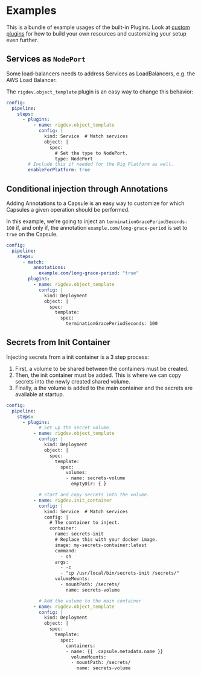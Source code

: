 # Examples

This is a bundle of example usages of the built-in Plugins. Look at [custom plugins](/operator-manual/plugins/thirdparty)
for how to build your own resources and customizing your setup even further.

## Services as `NodePort`

Some load-balancers needs to address Services as LoadBalancers, e.g. the AWS Load Balancer.

The `rigdev.object_template` plugin is an easy way to change this behavior:

```yaml
config:
  pipeline:
    steps:
      - plugins:
          - name: rigdev.object_template
            config: |
              kind: Service  # Match services
              object: |
                spec:
                  # Set the type to NodePort.
                  type: NodePort
        # Include this if needed for the Rig Platform as well.
        enableForPlatform: true
```

## Conditional injection through Annotations

Adding Annotations to a Capsule is an easy way to customize for which Capsules a given operation should be performed.

In this example, we're going to inject an `terminationGracePeriodSeconds: 100` if, and only if,
the annotation `example.com/long-grace-period` is set to `true` on the Capsule.

```yaml
config:
  pipeline:
    steps:
      - match:
          annotations:
            example.com/long-grace-period: "true"
        plugins:
          - name: rigdev.object_template
            config: |
              kind: Deployment
              object: |
                spec:
                  template:
                    spec:
                      terminationGracePeriodSeconds: 100
```

## Secrets from Init Container

Injecting secrets from a init container is a 3 step process:

1. First, a volume to be shared between the containers must be created.
2. Then, the init container must be added. This is where we can copy secrets into the newly created shared volume.
3. Finally, a the volume is added to the main container and the secrets are available at startup.

```yaml
config:
  pipeline:
    steps:
      - plugins:
            # Set up the secret volume.
          - name: rigdev.object_template
            config: |
              kind: Deployment
              object: |
                spec:
                  template:
                    spec:
                      volumes:
                      - name: secrets-volume
                        emptyDir: { }

            # Start and copy secrets into the volume.
          - name: rigdev.init_container
            config: |
              kind: Service  # Match services
              config: |
                # The container to inject.
                container:
                  name: secrets-init
                  # Replace this with your docker image.
                  image: my-secrets-container:latest
                  command:
                    - sh
                  args:
                    - -c
                    - "cp /usr/local/bin/secrets-init /secrets/"
                  volumeMounts:
                    - mountPath: /secrets/
                      name: secrets-volume

            # Add the volume to the main container
          - name: rigdev.object_template
            config: |
              kind: Deployment
              object: |
                spec:
                  template:
                    spec:
                      containers:
                      - name: {{ .capsule.metadata.name }}
                        volumeMounts:
                        - mountPath: /secrets/
                          name: secrets-volume
```
